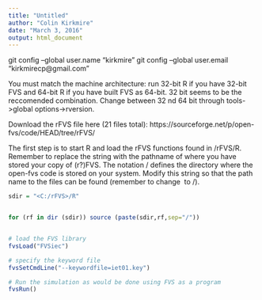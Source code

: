 ```yaml
---
title: "Untitled"
author: "Colin Kirkmire"
date: "March 3, 2016"
output: html_document
---
```

git config --global user.name "kirkmire"
git config --global user.email "kirkmirecp@gmail.com"

You must match the machine architecture: run 32-bit R if you have 32-bit FVS and 64-bit R if you have built FVS as 64-bit.  32 bit seems to be the reccomended combination.  Change between 32 nd 64 bit through tools->global options->rversion.

Download the rFVS file here (21 files total): https://sourceforge.net/p/open-fvs/code/HEAD/tree/rFVS/

The first step is to start R and load the rFVS functions found in <open-fvs>/rFVS/R. Remember to replace the string <open-fvs> with the pathname of where you have stored your copy of (r?)FVS. The notation <open-fvs>/ defines the directory where the open-fvs code is stored on your system. Modify this string so that the path name to the files can be found (remember to change \ to /).
```r
sdir = "<C:/rFVS>/R"


for (rf in dir (sdir)) source (paste(sdir,rf,sep="/"))


# load the FVS library
fvsLoad("FVSiec")

# specify the keyword file
fvsSetCmdLine("--keywordfile=iet01.key")

# Run the simulation as would be done using FVS as a program
fvsRun()
```
